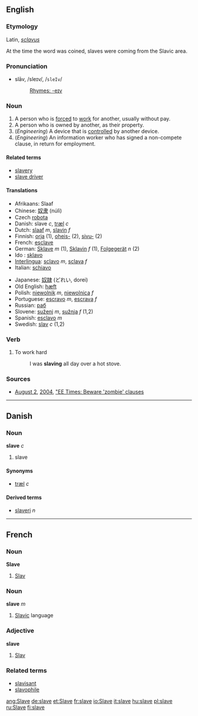 ==English==
===Etymology===
Latin, ''[[sclavus]]''

At the time the word was coined, slaves were coming from the Slavic area.

===Pronunciation===
*slāv, /sleɪv/, /<tt>sleIv</tt>/
*:[[Rhymes:English:-eɪv|Rhymes: -eɪv]]

===Noun===
{{en-noun|slave|slaves}}

# A person who is [[forc]]ed to [[work]] for another, usually without pay.
# A person who is owned by another, as their property.
# (''Engineering'') A device that is [[control]]led by another device.
# (''Engineering'') An information worker who has signed a non-compete clause, in return for employment.

====Related terms====
*[[slavery]]
*[[slave driver]]

====Translations====
{{top}}
*Afrikaans: Slaaf
*Chinese: [[奴隶]] (núlì)
*Czech [[robota]]
*Danish: slave ''c'', [[træl]] ''c''
*Dutch: [[slaaf]] ''m'', [[slavin]] ''f''
*Finnish: [[orja]] (1), [[oheis-]] (2), [[sivu-]] (2)
*French: [[esclave]]
*German: [[Sklave]] ''m'' (1), [[Sklavin]] ''f'' (1), [[Folgegerät]] ''n'' (2)
*Ido : [[sklavo]]
*[[Interlingua]]: [[sclavo]] ''m'', [[sclava]] ''f''
*Italian: [[schiavo]]
{{mid}}
*Japanese: [[奴隷]] (どれい, dorei)
*Old English: [[hæft]]
*Polish: [[niewolnik]] ''m'', [[niewolnica]] ''f''
*Portuguese: [[escravo]] ''m'', [[escrava]] ''f''
*Russian: [[раб]]
*Slovene: [[suženj]] ''m'', [[sužnja]] ''f'' (1,2)
*Spanish: [[esclavo]] ''m''
*Swedish: [[slav]] ''c'' (1,2)
{{bottom}}

=== Verb ===
{{en-verb|slave|slaves|slaved|slaving}}
# To work hard
#: I was '''slaving''' all day over a hot stove.

=== Sources ===
* [[August 2]], [[2004]], [http://www.eet.com/issue/fp/showArticle.jhtml?articleId=26100928 "EE Times: Beware 'zombie' clauses]

----

==Danish==
===Noun===
'''slave''' ''c''

# slave

====Synonyms====
*[[træl]] ''c''

====Derived terms====
*[[slaveri]] ''n''

----

==French==
===Noun===
'''Slave'''

# [[Slav]]

===Noun===
'''slave''' ''m''

# [[Slavic]] language

===Adjective===
'''slave'''

# [[Slav]]

===Related terms===
*[[slavisant]]
*[[slavophile]]
[[ang:Slave]]
[[de:slave]]
[[et:Slave]]
[[fr:slave]]
[[io:Slave]]
[[it:slave]]
[[hu:slave]]
[[pl:slave]]
[[ru:Slave]]
[[fi:slave]]